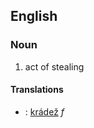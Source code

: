 ==English==
===Noun===
#act of stealing
====Translations====
*{{sk}}: [[krádež#Slovak|krádež]] ''f''